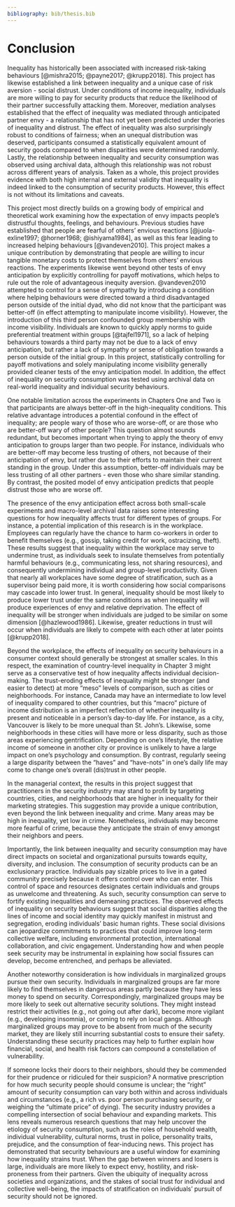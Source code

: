 ```yaml
---
bibliography: bib/thesis.bib
---
```


# Conclusion {.unnumbered}

Inequality has historically been associated with increased risk-taking behaviours [@mishra2015; @payne2017; @krupp2018]. This project has likewise established a link between inequality and a unique case of risk aversion - social distrust. Under conditions of income inequality, individuals are more willing to pay for security products that reduce the likelihood of their partner successfully attacking them. Moreover, mediation analyses established that the effect of inequality was mediated through anticipated partner envy - a relationship that has not yet been predicted under theories of inequality and distrust. The effect of inequality was also surprisingly robust to conditions of fairness; when an unequal distribution was deserved, participants consumed a statistically equivalent amount of security goods compared to when disparities were determined randomly. Lastly, the relationship between inequality and security consumption was observed using archival data, although this relationship was not robust across different years of analysis. Taken as a whole, this project provides evidence with both high internal and external validity that inequality is indeed linked to the consumption of security products. However, this effect is not without its limitations and caveats.

This project most directly builds on a growing body of empirical and theoretical work examining how the expectation of envy impacts people's distrustful thoughts, feelings, and behaviours. Previous studies have established that people are fearful of others' envious reactions [@juola-exline1997; @horner1968; @ishiyama1984], as well as this fear leading to increased helping behaviours [@vandeven2010]. This project makes a unique contribution by demonstrating that people are willing to incur tangible monetary costs to protect themselves from others' envious reactions. The experiments likewise went beyond other tests of envy anticipation by explicitly controlling for payoff motivations, which helps to rule out the role of advantageous inequity aversion. @vandeven2010 attempted to control for a sense of sympathy by introducing a condition where helping behaviours were directed toward a third disadvantaged person outside of the initial dyad, who did not know that the participant was better-off (in effect attempting to manipulate income visibility). However, the introduction of this third person confounded group membership with income visibility. Individuals are known to quickly apply norms to guide preferential treatment within groups [@tajfel1971], so a lack of helping behaviours towards a third party may not be due to a lack of envy anticipation, but rather a lack of sympathy or sense of obligation towards a person outside of the initial group. In this project, statistically controlling for payoff motivations and solely manipulating income visibility generally provided cleaner tests of the envy anticipation model. In addition, the effect of inequality on security consumption was tested using archival data on real-world inequality and individual security behaviours.

One notable limitation across the experiments in Chapters One and Two is that participants are always better-off in the high-inequality conditions. This relative advantage introduces a potential confound in the effect of inequality; are people wary of those who are worse-off, or are those who are better-off wary of other people? This question almost sounds redundant, but becomes important when trying to apply the theory of envy anticipation to groups larger than two people. For instance, individuals who are better-off may become less trusting of others, not because of their anticipation of envy, but rather due to their efforts to maintain their current standing in the group. Under this assumption, better-off individuals may be less trusting of all other partners - even those who share similar standing. By contrast, the posited model of envy anticipation predicts that people distrust those who are worse off.

<!-- To many, inequality is a corrosive force that gnaws at the roots of society, forcing individuals into conflict in a scramble to avoid falling behind. -->

<!-- @san-juan2012 -->

<!-- According to [@dolan2007], fear of crime is, above all, a reason to be concerned about people's self-protective and avoidance measures in response to it, which can have a significant impact -->

<!-- ## Theoretical developments -->

<!-- How do people come to distrust? -->

<!-- Is there a parallel/gap in how people experience envy vs. how people EXPECT others to experience envy? -->

<!-- Does charitable giving reduce security consumption? -->

<!-- Does reciprocity reduce security consumption? -->

<!-- Does security consumption happen through hierarchy maintenance? (i.e., ) -->

<!-- Does locality of competition moderate the effect of inequality? -->

<!-- Does inequality in competitive ability strengthen the effect of inequality on security consumption? -->

<!-- Is envy anticipation just an artifact of being better off? -->

<!-- ## Practical applications -->

The presence of the envy anticipation effect across both small-scale experiments and macro-level archival data raises some interesting questions for how inequality affects trust for different types of groups. For instance, a potential implication of this research is in the workplace. Employees can regularly have the chance to harm co-workers in order to benefit themselves (e.g., gossip, taking credit for work, ostracizing, theft). These results suggest that inequality within the workplace may serve to undermine trust, as individuals seek to insulate themselves from potentially harmful behaviours (e.g., communicating less, not sharing resources), and consequently undermining individual and group-level productivity. Given that nearly all workplaces have some degree of stratification, such as a supervisor being paid more, it is worth considering how social comparisons may cascade into lower trust. In general, inequality should be most likely to produce lower trust under the same conditions as when inequality will produce experiences of envy and relative deprivation. The effect of inequality will be stronger when individuals are judged to be similar on some dimension [@hazlewood1986]. Likewise, greater reductions in trust will occur when individuals are likely to compete with each other at later points [@krupp2018].

Beyond the workplace, the effects of inequality on security behaviours in a consumer context should generally be strongest at smaller scales. In this respect, the examination of country-level inequality in Chapter 3 might serve as a conservative test of how inequality affects individual decision-making. The trust-eroding effects of inequality might be stronger (and easier to detect) at more "meso" levels of comparison, such as cities or neighborhoods. For instance, Canada may have an intermediate to low level of inequality compared to other countries, but this "macro" picture of income distribution is an imperfect reflection of whether inequality is present and noticeable in a person's day-to-day life. For instance, as a city, Vancouver is likely to be more unequal than St. John's. Likewise, some neighborhoods in these cities will have more or less disparity, such as those areas experiencing gentrification. Depending on one's lifestyle, the relative income of someone in another city or province is unlikely to have a large impact on one's psychology and consumption. By contrast, regularly seeing a large disparity between the "haves" and "have-nots" in one's daily life may come to change one's overall (dis)trust in other people.

In the managerial context, the results in this project suggest that practitioners in the security industry may stand to profit by targeting countries, cities, and neighborhoods that are higher in inequality for their marketing strategies. This suggestion may provide a unique contribution, even beyond the link between inequality and crime. Many areas may be high in inequality, yet low in crime. Nonetheless, individuals may become more fearful of crime, because they anticipate the strain of envy amongst their neighbors and peers.

Importantly, the link between inequality and security consumption may have direct impacts on societal and organizational pursuits towards equity, diversity, and inclusion. The consumption of security products can be an exclusionary practice. Individuals pay sizable prices to live in a gated community precisely because it offers control over who can enter. This control of space and resources designates certain individuals and groups as unwelcome and threatening. As such, security consumption can serve to fortify existing inequalities and demeaning practices. The observed effects of inequality on security behaviours suggest that social disparities along the lines of income and social identity may quickly manifest in mistrust and segregation, eroding individuals' basic human rights. These social divisions can jeopardize commitments to practices that could improve long-term collective welfare, including environmental protection, international collaboration, and civic engagement. Understanding how and when people seek security may be instrumental in explaining how social fissures can develop, become entrenched, and perhaps be alleviated.

Another noteworthy consideration is how individuals in marginalized groups pursue their own security. Individuals in marginalized groups are far more likely to find themselves in dangerous areas partly because they have less money to spend on security. Correspondingly, marginalized groups may be more likely to seek out alternative security solutions. They might instead restrict their activities (e.g., not going out after dark), become more vigilant (e.g., developing insomnia), or coming to rely on local gangs. Although marginalized groups may prove to be absent from much of the security market, they are likely still incurring substantial costs to ensure their safety. Understanding these security practices may help to further explain how financial, social, and health risk factors can compound a constellation of vulnerability.

<!-- The next few hundred years may be disproportionately affected by the fortunes of African countries. In addition to their colonial histories, varied ethnic and religious groups, vulnerability to climate change, prevalence of poverty, and rich natural resources, these countries are among the fastest-growing. By 2100, the population in Africa is expected to quadruple from one billion to four billion people. In the meantime, population growth everywhere else has been slowing; in Asia, the most populated region in the world the population will only increase from four billion to five billion @worldometer2022 . These fast-growing countries are also among the most unequal in the world, meaning that over the next 100 years, most people will be born into high-inequality environments. -->

<!-- In addition to the subsequently high rates of poverty and absolute deprivation, these high-inequality countries may also foster populations with extremely high relative deprivation. The bourgening population will also mean increased investment from foreign markets, whether attempting to secure cheap labour forces, or service growing demand across the region (e.g., China's Belt and Road Initiative; G7's Build Back Better World Partnership). In a fast-moving, high-stakes, and competitive region, individuals in these countries may be acutely aware of how another's gain may be their loss. If the envy anticipation hypothesis holds, then these areas may turn out to be incredibly lucrative markets for the security industry to target and develop. -->

<!-- Conversely, if inequality is indeed-trust eroding, high-inequality regions may encounter substantial internal tensions and breakdowns in cooperation when faced with collective action problems. -->

<!-- social comparisons - comparison target selected is the higher-up individual -->

If someone locks their doors to their neighbors, should they be commended for their prudence or ridiculed for their suspicion? A normative prescription for how much security people should consume is unclear; the "right" amount of security consumption can vary both within and across individuals and circumstances (e.g., a rich vs. poor person purchasing security, or weighing the "ultimate price" of dying). The security industry provides a compelling intersection of social behaviour and expanding markets. This lens reveals numerous research questions that may help uncover the etiology of security consumption, such as the roles of household wealth, individual vulnerability, cultural norms, trust in police, personality traits, prejudice, and the consumption of fear-inducing news. This project has demonstrated that security behaviours are a useful window for examining how inequality strains trust. When the gap between winners and losers is large, individuals are more likely to expect envy, hostility, and risk-proneness from their partners. Given the ubiquity of inequality across societies and organizations, and the stakes of social trust for individual and collective well-being, the impacts of stratification on individuals' pursuit of security should not be ignored.

<!-- ### Competitive ability -->

<!-- ### Study 1b: Inequality in competitive standing (with real payoffs) -->

<!-- Study 1a is heavily based on a comparison-based extension of risk-sensitivity theory, namely that social comparisons with better-off others make individuals "move the goal-posts" towards more ambitious expectations, eliciting envy and dissatisfaction. One further extension of risk-sensitivity theory is in the relative state model @mishra2017, which posits that both environmental and embodied factors interact with social landscapes to yield a subjective evaluation of overall (dis)advantage. Individuals who have superior resources to bear (e.g., physical ability, money, social contacts) increases the expected value of certain risky activities (e.g., rock climbing), but not others (investment banking), so they engage in domain-specific risk-taking. By contrast, those with disadvantaged relative state (i.e., in a state of need), are more likely to take risks in many areas (e.g., gambling, lying) because their insufficient capital (e.g., money) leaves them unable to effectively reach their goals. -->

<!-- This relative (dis)advantage becomes especially consequential when individuals need to compete for contested resources. Individuals who are advantaged are more likely to win these contests, and have these victories snowball into greater advantage. For instance, an individual with greater intelligence would be more likely to be selected for a desirable job [@ceci1997], with the position leading to experiences, social contacts, and funds that they could leverage into any number of desirable outcomes (mates, prestigious schools). Accordingly. individuals who are immediately worse-off are likely to be disadvantaged for later contests, and will be in a 'state of need,' unable to reach their goals through low-risk alternatives. @mishra2014 found that participants took more risks when they received manipulated feedback on a test suggesting they had below-average intelligence. -->

<!-- <!--# seeks to explain observations that many risk-taking behaviours co-occur within individuals (i.e., risk-taking's domain-generality). The relative state model -->
